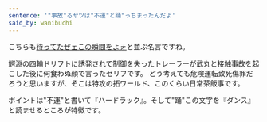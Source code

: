 ```yaml
---
sentence: '"事故"るヤツは"不運"と踊"っちまったんだよ'
said_by: wanibuchi
---
```


こちらも[待ってたぜェこの瞬間をよォ](/quotes/mattetaze)と並ぶ名言ですね。
<QuotedImage src="/img/hardluck.jpg" width="180px" alt="6巻" />

[鰐淵](/people/wanibuchi)の四輪ドリフトに誘発されて制御を失ったトレーラーが[武丸](/people/takemaru)と接触事故を起こした後に何食わぬ顔で言ったセリフです。
どう考えても危険運転致死傷罪だろうと思いますが、そこは特攻の拓ワールド、このくらい日常茶飯事です。

ポイントは"不運"と書いて『ハードラック』。そして"踊"この文字を『ダンス』と読ませるところが特徴です。
